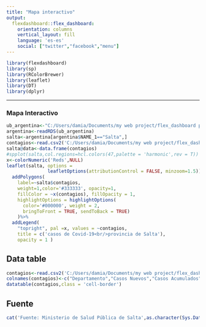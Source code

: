 ---
title: "Mapa interactivo"
output: 
  flexdashboard::flex_dashboard:
    orientation: columns
    vertical_layout: fill
    language: 'es-es'
    social: ["twitter","facebook","menu"]
---

```{r setup, include=FALSE}
library(flexdashboard)
library(sp)
library(RColorBrewer)
library(leaflet)
library(DT)
library(dplyr)
```


-----------------------------------------------------------------------

### Mapa Interactivo

```{r echo=FALSE}
ub_argentina<-"C:/Users/damia/Documents/my web project/flex_dashboard project/flex_dashboard project/gadm36_ARG_2_sp.rds"
argentina<-readRDS(ub_argentina)
salta<-argentina[argentina$NAME_1=="Salta",]
contagios<-read.csv2('C:/Users/damia/Documents/my web project/flex_dashboard project/flex_dashboard project/contagios covid salta.csv',header = T)[1:23,3]
salta@data<-data.frame(contagios)
#spplot(salta,col.regions=hcl.colors(47,palette = 'harmonic',rev = T))
x<-colorNumeric('Reds',NULL)
leaflet(salta, options =
               leafletOptions(attributionControl = FALSE, minzoom=1.5)) %>%
  addPolygons(
    label=~salta$contagios,
    weight=1,color='#333333', opacity=1,
    fillColor = ~x(contagios), fillOpacity = 1,
    highlightOptions = highlightOptions(
      color='#000000', weight = 2,
      bringToFront = TRUE, sendToBack = TRUE)
    )%>%
  addLegend(
    "topright", pal =x, values = ~contagios,
    title = c('casos de Covid-19<br/>provincia de Salta'),
    opacity = 1 )
```


Data table
--------------------------------------------------------
```{r echo=FALSE}
contagios<-read.csv2('C:/Users/damia/Documents/my web project/flex_dashboard project/flex_dashboard project/contagios covid salta.csv',header = T)
colnames(contagios)<-c("Departamento","Casos Nuevos","Casos Acumulados")
datatable(contagios,class = 'cell-border')
```

Fuente
-------------------------------------------------------
```{r echo=FALSE}
cat('Fuente: Ministerio de Salud Pública de Salta',as.character(Sys.Date()),'Reporte diario de COVID-19 http://www.salta.gov.ar/prensa/noticias/reporte-diario-de-covid-19/71307',"\n","\n","Creador: Damián Gonzo")
```
